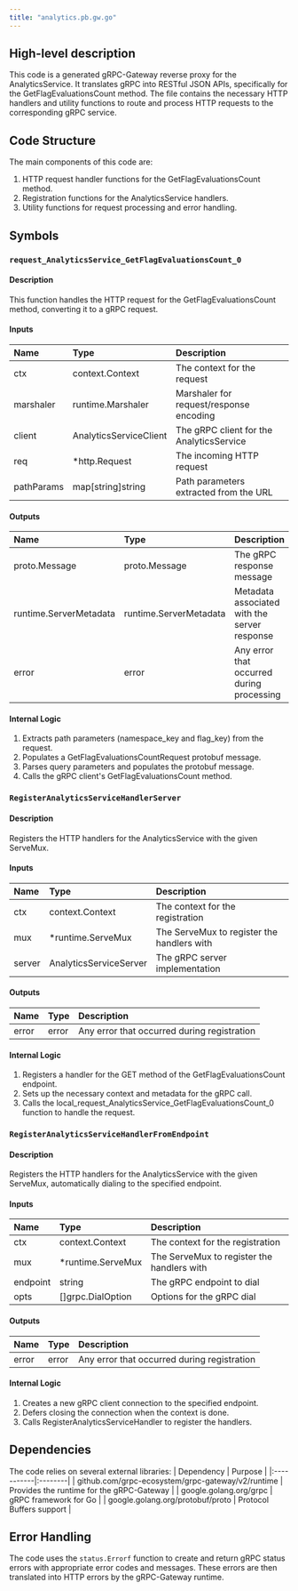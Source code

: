 ```yaml
---
title: "analytics.pb.gw.go"
---
```


## High-level description
This code is a generated gRPC-Gateway reverse proxy for the AnalyticsService. It translates gRPC into RESTful JSON APIs, specifically for the GetFlagEvaluationsCount method. The file contains the necessary HTTP handlers and utility functions to route and process HTTP requests to the corresponding gRPC service.

## Code Structure
The main components of this code are:
1. HTTP request handler functions for the GetFlagEvaluationsCount method.
2. Registration functions for the AnalyticsService handlers.
3. Utility functions for request processing and error handling.

## Symbols

### `request_AnalyticsService_GetFlagEvaluationsCount_0`
#### Description
This function handles the HTTP request for the GetFlagEvaluationsCount method, converting it to a gRPC request.

#### Inputs
| Name | Type | Description |
|:-----|:-----|:------------|
| ctx | context.Context | The context for the request |
| marshaler | runtime.Marshaler | Marshaler for request/response encoding |
| client | AnalyticsServiceClient | The gRPC client for the AnalyticsService |
| req | *http.Request | The incoming HTTP request |
| pathParams | map[string]string | Path parameters extracted from the URL |

#### Outputs
| Name | Type | Description |
|:-----|:-----|:------------|
| proto.Message | proto.Message | The gRPC response message |
| runtime.ServerMetadata | runtime.ServerMetadata | Metadata associated with the server response |
| error | error | Any error that occurred during processing |

#### Internal Logic
1. Extracts path parameters (namespace_key and flag_key) from the request.
2. Populates a GetFlagEvaluationsCountRequest protobuf message.
3. Parses query parameters and populates the protobuf message.
4. Calls the gRPC client's GetFlagEvaluationsCount method.

### `RegisterAnalyticsServiceHandlerServer`
#### Description
Registers the HTTP handlers for the AnalyticsService with the given ServeMux.

#### Inputs
| Name | Type | Description |
|:-----|:-----|:------------|
| ctx | context.Context | The context for the registration |
| mux | *runtime.ServeMux | The ServeMux to register the handlers with |
| server | AnalyticsServiceServer | The gRPC server implementation |

#### Outputs
| Name | Type | Description |
|:-----|:-----|:------------|
| error | error | Any error that occurred during registration |

#### Internal Logic
1. Registers a handler for the GET method of the GetFlagEvaluationsCount endpoint.
2. Sets up the necessary context and metadata for the gRPC call.
3. Calls the local_request_AnalyticsService_GetFlagEvaluationsCount_0 function to handle the request.

### `RegisterAnalyticsServiceHandlerFromEndpoint`
#### Description
Registers the HTTP handlers for the AnalyticsService with the given ServeMux, automatically dialing to the specified endpoint.

#### Inputs
| Name | Type | Description |
|:-----|:-----|:------------|
| ctx | context.Context | The context for the registration |
| mux | *runtime.ServeMux | The ServeMux to register the handlers with |
| endpoint | string | The gRPC endpoint to dial |
| opts | []grpc.DialOption | Options for the gRPC dial |

#### Outputs
| Name | Type | Description |
|:-----|:-----|:------------|
| error | error | Any error that occurred during registration |

#### Internal Logic
1. Creates a new gRPC client connection to the specified endpoint.
2. Defers closing the connection when the context is done.
3. Calls RegisterAnalyticsServiceHandler to register the handlers.

## Dependencies
The code relies on several external libraries:
| Dependency | Purpose |
|:-----------|:--------|
| github.com/grpc-ecosystem/grpc-gateway/v2/runtime | Provides the runtime for the gRPC-Gateway |
| google.golang.org/grpc | gRPC framework for Go |
| google.golang.org/protobuf/proto | Protocol Buffers support |

## Error Handling
The code uses the `status.Errorf` function to create and return gRPC status errors with appropriate error codes and messages. These errors are then translated into HTTP errors by the gRPC-Gateway runtime.